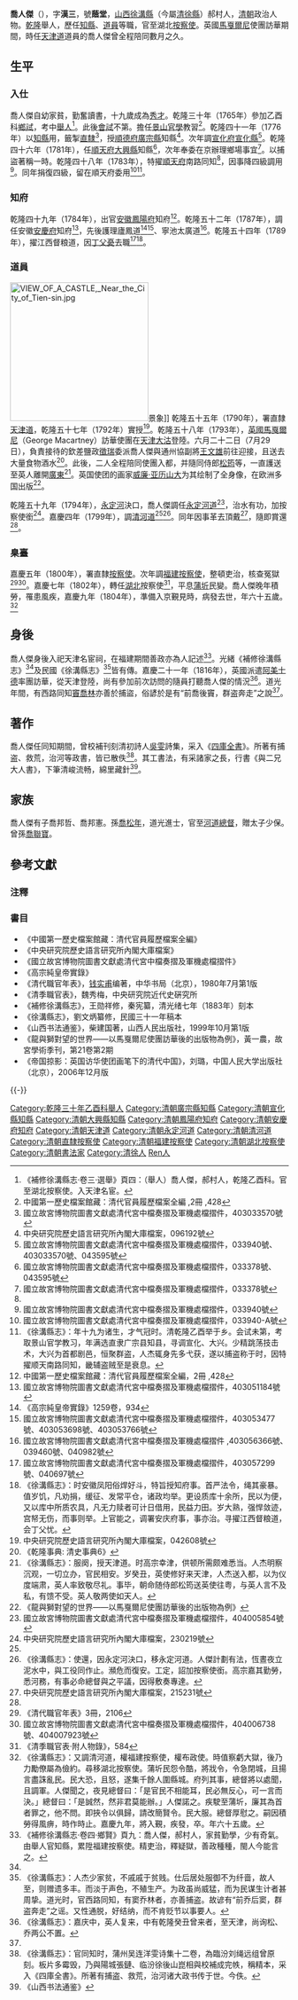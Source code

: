 {{明清人物信息框
| 姓名 = 喬人傑
| 原名 =
| 圖片名稱= PORTRAIT OF CHOW-TA-ZHIN, in his Dress of Ceremony.jpg
| 圖片大小 = 250px
| 圖片說明 = 英國[[馬戛爾尼|馬戛爾尼]]隨團畫家所繪《喬大人像》<br>（PORTRAIT OF CHOW-TA-ZHIN）<ref>''The costume of China, illustrated in forty-eight coloured engravings'': [[:s:en:Page:The_costume_of_China,_illustrated_in_forty-eight_coloured_engravings.pdf/143|PORTRAIT OF CHOW-TA-ZHIN]]</ref><ref>[http://lz.book.sohu.com/chapter-126630.html 乔大人（图）] {{webarchive|url=https://web.archive.org/web/20170109114014/http://lz.book.sohu.com/chapter-126630.html |date=2017-01-09 }} 帝国掠影：英国访华使团画笔下的清代中国</ref>
| 最高職務 = 湖北按察使
| 國家 = 大清
| 爵位 = 
| 籍貫 = [[山西|山西]][[太原府|太原府]][[徐溝縣|徐溝縣]]
| 族裔 = 漢族
| 旗籍 = 
| 字號 = 字'''漢三'''，號'''蔭堂'''
| 諡號 = 
| 出生日期 = [[乾隆|乾隆]]五年（1740年）
| 出生地點 = [[山西|山西]][[徐溝縣|徐溝縣]]
| 逝世日期 = [[嘉慶|嘉慶]]九年（1804年）
| 逝世地點 = [[湖北|湖北]]
| 墓葬 =
| 配偶 =
| 親屬 = （父）喬玠<br>（子）喬邦哲、喬邦憲<br>（孫）[[喬松年|喬松年]]<br>（曾孫）喬聯寶
| 出身 = 
*乾隆三十年（1765年）乙酉科舉人
| 經歷 = 
| 著作 =
}}

'''喬人傑'''（{{bd|1740年||1804年||Qiao喬}}），字'''漢三'''，號'''蔭堂'''，[[山西|山西]][[徐溝縣|徐溝縣]]（今屬[[清徐縣|清徐縣]]）郝村人，[[清朝|清朝]]政治人物。[[乾隆|乾隆]]舉人，歷任[[知縣|知縣]]、[[道員|道員]]等職，官至湖北[[按察使|按察使]]。英國[[馬戛爾尼|馬戛爾尼]]使團訪華期間，時任[[天津道|天津道]]道員的喬人傑曾全程陪同數月之久。

==生平==
===入仕===
喬人傑自幼家貧，勤奮讀書，十九歲成為[[秀才|秀才]]。乾隆三十年（1765年）參加乙酉科[[鄉試|鄉試]]，考中[[舉人|舉人]]<ref>《補修徐溝縣志·卷三·選舉》頁四：（舉人）喬人傑，郝村人，乾隆乙酉科。官至湖北按察使。入天津名宦。</ref>。此後[[會試|會試]]不第。擔任[[景山官學|景山官學]]教習<ref>中國第一歷史檔案館藏：清代官員履歷檔案全編 ,2冊 ,428</ref>。乾隆四十一年（1776年）以[[知縣|知縣]]用，籤掣[[直隸|直隸]]<ref>國立故宮博物院圖書文獻處清代宮中檔奏摺及軍機處檔摺件，403033570號</ref>，授[[順德府|順德府]][[廣宗縣|廣宗縣]]知縣<ref>中央研究院歷史語言研究所內閣大庫檔案，096192號</ref>。次年調[[宣化府|宣化府]][[宣化縣|宣化縣]]<ref>國立故宮博物院圖書文獻處清代宮中檔奏摺及軍機處檔摺件，033940號、403033570號、043595號</ref>。乾隆四十六年（1781年），任[[順天府|順天府]][[大兴县_(金朝)|大興縣]]知縣<ref>國立故宮博物院圖書文獻處清代宮中檔奏摺及軍機處檔摺件，033378號、043595號</ref>，次年奉委在京辦理鄉場事宜<ref name="#1">國立故宮博物院圖書文獻處清代宮中檔奏摺及軍機處檔摺件，033378號</ref>。以捕盜著稱一時。乾隆四十八年（1783年），特擢[[順天府|順天府]]南路同知<ref name="#1"/>，因事降四級調用<ref>國立故宮博物院圖書文獻處清代宮中檔奏摺及軍機處檔摺件，033940號</ref>。同年捐復四級，留在順天府委用<ref>國立故宮博物院圖書文獻處清代宮中檔奏摺及軍機處檔摺件，033940-A號</ref><ref>《徐溝縣志》：年十九为诸生，才气冠时。清乾隆乙酉举于乡。会试未第，考取景山官学教习，年满选直隶广宗县知县，寻调宣化、大兴。少精跳荡技击术，大兴为首都剧邑，恒聚群盗，人杰辄身先多弋获，遂以捕盗称于时，因特擢顺天南路同知，畿辅盗贼至是衰息。</ref>。

===知府===
乾隆四十九年（1784年），出官[[安徽|安徽]][[鳳陽府|鳳陽府]]知府<ref>中國第一歷史檔案館藏：清代官員履歷檔案全編，2冊 ,428</ref>。乾隆五十二年（1787年），調任安徽[[安慶府|安慶府]]知府<ref>國立故宮博物院圖書文獻處清代宮中檔奏摺及軍機處檔摺件，403051184號</ref>，先後護理廬鳳道<ref>《高宗純皇帝實錄》1259卷，934</ref><ref>國立故宮博物院圖書文獻處清代宮中檔奏摺及軍機處檔摺件，403053477號、403053698號、403053766號</ref>、寧池太廣道<ref>國立故宮博物院圖書文獻處清代宮中檔奏摺及軍機處檔摺件 ,403056366號、039460號、040982號</ref>。乾隆五十四年（1789年），擢江西督粮道，因[[丁憂|丁父憂]]去職<ref>國立故宮博物院圖書文獻處清代宮中檔奏摺及軍機處檔摺件，403057299號、040697號</ref><ref>《徐溝縣志》：时安徽凤阳俗焊好斗，特旨授知府事。首严法令，绳其豪暴。值岁饥，凡劝捐，缓征、发常平仓，诸政均举。更设质库十余所，民以为便，又以库中所质农具，凡无力赎者可计日借用，民益力田。岁大熟，强悍敛迹，宫帑无伤，而事则举。上官能之，调署安庆府事，事亦治。寻擢江西督粮道，会丁父忧。</ref>。

===道員===
[[File:VIEW_OF_A_CASTLE,_Near_the_City_of_Tien-sin.jpg|250px]]景象]]
乾隆五十五年（1790年），署直隸[[天津道|天津道]]，乾隆五十七年（1792年）實授<ref>中央研究院歷史語言研究所內閣大庫檔案，042608號</ref>。乾隆五十八年（1793年），[[英國|英國]][[馬戛爾尼|馬戛爾尼]]（George Macartney）訪華使團在[[天津|天津]][[大沽|大沽]]登陸。六月二十二日（7月29日），負責接待的欽差鹽政[[徵瑞|徵瑞]]委派喬人傑與通州協副將[[王文雄|王文雄]]前往迎接，且送去大量食物酒水<ref>《乾隆事典: 清史事典6》</ref>。此後，二人全程陪同使團入都，并隨同侍郎[[松筠|松筠]]等，一直護送至英人離開[[廣東|廣東]]<ref>《徐溝縣志》：服阕，授天津道。时高宗幸津，供顿所需颇难悉当。人杰明察沉观，一切立办，官民相安。岁癸丑，英使修好来天津，人杰送入都，以为仪度端肃，英人率致敬尽礼。事毕，朝命随侍郎松筠送英使往粤，与英人言不及私，有馈不受。英人敬两使如天人。</ref>。英国使团的画家[[威廉·亚历山大|威廉·亚历山大]]为其绘制了全身像，在欧洲多国出版<ref>《龍與獅對望的世界——以馬戛爾尼使團訪華後的出版物為例》</ref>。

乾隆五十九年（1794年），[[永定河|永定河]]決口，喬人傑調任[[永定河道|永定河道]]<ref name="#2">國立故宮博物院圖書文獻處清代宮中檔奏摺及軍機處檔摺件，404005854號</ref>，治水有功，加按察使銜<ref>中央研究院歷史語言研究所內閣大庫檔案，230219號</ref>。嘉慶四年（1799年），調[[清河道|清河道]]<ref name="#2"/><ref>《徐溝縣志》：使還，因永定河決口，移永定河道。人傑計劃有法，恆晝夜立泥水中，與工役同作止。瀕危而復安。工定，詔加按察使銜。高宗嘉其勤勞，悉河務，有事必命總督與之平議，因得敷奏專達。</ref>。同年因事革去頂戴<ref name="#3">中央研究院歷史語言研究所內閣大庫檔案，215231號</ref>，隨即賞還<ref name="#3"/>。

===臬臺===
嘉慶五年（1800年），署直隸[[按察使|按察使]]。次年調[[福建|福建]][[按察使|按察使]]，整頓吏治，核查冤獄<ref>《清代職官年表》3冊，2106</ref><ref>國立故宮博物院圖書文獻處清代宮中檔奏摺及軍機處檔摺件，404006738號、404007923號</ref>。嘉慶七年（1802年），轉任[[湖北|湖北]]按察使<ref>《清季職官表·附人物錄》，584</ref>，平息[[蒲圻|蒲圻]]民變。喬人傑晚年積勞，罹患風疾，嘉慶九年（1804年），準備入京覲見時，病發去世，年六十五歲。<ref>《徐溝縣志》：又調清河道，權福建按察使，權布政使。時值察虧大獄，後乃力勵僚屬為儉約。尋移湖北按察使。蒲圻民怨令酷，將戕令，令急閉城，且揚言盡誅亂民。民大恐，且怒，遂集千餘人圍縣城。府列其事，總督將以處聞，且調軍。人傑聞之，夜見總督曰：「是官民不相能耳，民必無反心，可一言而決。」總督曰：「是誠然，然非君莫能辦。」人傑諾之。疾駛至蒲圻，廉其為首者罪之，他不問。即挾令以俱歸，請改簡賢令。民大服。總督厚慰之。嗣因積勞得風痹，時作時止。嘉慶九年，將入覲，疾發，卒。年六十五歲。</ref>

==身後==
喬人傑身後入祀天津名宦祠，在福建期間善政亦為人記述<ref name="B">《補修徐溝縣志·卷四·鄉賢》頁九：喬人傑，郝村人，家貧勤學，少有奇氣。由舉人官知縣，累陞福建按察使。精吏治，釋疑獄，善政種種，閩人今能言之。</ref>。光緒《補修徐溝縣志》<ref name="B" />及民國《徐溝縣志》<ref name="X">《徐溝縣志》：人杰少家贫，不戚戚于贫贱。仕后居处服御不为纤啬，故人至，则赠遗多丰。而淡于声色，不殖生产。为政虽尚威猛，而为民谋生计者甚周挚。道光时，官西路同知，有窦乔林者，亦善捕盗。故谚有“前乔后窦，群盗奔走”之谣。又性通脱，好结纳，而不肯贬节以事要人。</ref>皆有傳。嘉慶二十一年（1816年），英國派遣[[威廉·阿美士德|阿美士德]]率團訪華，從天津登陸，尚有參加前次訪問的隨員打聽喬人傑的情況<ref>《徐溝縣志》：嘉庆中，英人复来，中有乾隆癸丑曾来者，至天津，尚询松、乔两公不置。</ref>。道光年間，有西路同知[[竇喬林|竇喬林]]亦善於捕盜，俗諺於是有“前喬後竇，群盗奔走”之說<ref name="X" />。

==著作==
喬人傑任同知期間，曾校補刊刻清初詩人[[吳雯|吳雯]]詩集，采入《[[四庫全書|四庫全書]]》。所著有捕盗、救荒，治河等政書，皆已散佚<ref>《徐溝縣志》：官同知时，蒲州吴连洋雯诗集十二卷，為臨汾刘绳远组曾原刻。板片多霉毁，乃與陽城張鏈、临汾徐後山崑相與校補成完帙，稱精本，采入《四庫全書》。所著有捕盗、救荒，治河诸大政书传于世。今佚。</ref>。其工書法，有采諸家之長，行書《與二兄大人書》，下筆清峻流畅，綿里藏針<ref>《山西书法通鉴》</ref>。

==家族==
喬人傑有子喬邦哲、喬邦憲。孫[[喬松年|喬松年]]，道光進士，官至[[河道總督|河道總督]]，贈太子少保。曾孫[[喬聯寶|喬聯寶]]。

==參考文獻==
===注釋===
{{reflist|2}}

===書目===
{{wikisource|:en:The costume of China, illustrated in forty-eight coloured engravings|The costume of China}}
*《中國第一歷史檔案館藏：清代官員履歷檔案全編》
*《中央研究院歷史語言研究所內閣大庫檔案》
*《國立故宮博物院圖書文獻處清代宮中檔奏摺及軍機處檔摺件》
*《高宗純皇帝實錄》
*《清代職官年表》，[[钱实甫|钱实甫]]编著，中华书局（北京），1980年7月第1版
*《清季職官表》，魏秀梅，中央研究院近代史硏究所
*《補修徐溝縣志》，王勋祥修，秦宪纂，清光绪七年（1883年）刻本
*《徐溝縣志》，劉文炳纂修，民國三十一年稿本
*《山西书法通鉴》，柴建国著，山西人民出版社，1999年10月第1版
*《龍與獅對望的世界——以馬戛爾尼使團訪華後的出版物為例》，黃一農，故宮學術季刊，第21卷第2期
*《帝国掠影：英国访华使团画笔下的清代中国》，刘璐，中国人民大学出版社（北京），2006年12月版

{{-}}
{{start box}}
{{s-off}}
{{succession box|[[瞻柱|瞻柱]]|[[成寧|成寧]]|[[福建|福建]][[按察使|按察使]]|<small>嘉慶六年三月癸未－嘉慶七年七月庚辰<br>1801年－1802年</small>}}
{{succession box|[[成寧|成寧]]|[[胡克家|胡克家]]|[[湖北|湖北]][[按察使|按察使]]|<small>嘉慶七年七月庚辰－嘉慶九年四月乙酉<br>1802年－1804年</small>}}
{{end box}}

{{DEFAULTSORT:Qiao喬}}
[[Category:乾隆三十年乙酉科舉人|Category:乾隆三十年乙酉科舉人]]
[[Category:清朝廣宗縣知縣|Category:清朝廣宗縣知縣]]
[[Category:清朝宣化縣知縣|Category:清朝宣化縣知縣]]
[[Category:清朝大興縣知縣|Category:清朝大興縣知縣]]
[[Category:清朝鳳陽府知府|Category:清朝鳳陽府知府]]
[[Category:清朝安慶府知府|Category:清朝安慶府知府]]
[[Category:清朝天津道|Category:清朝天津道]]
[[Category:清朝永定河道|Category:清朝永定河道]]
[[Category:清朝清河道|Category:清朝清河道]]
[[Category:清朝直隸按察使|Category:清朝直隸按察使]]
[[Category:清朝福建按察使|Category:清朝福建按察使]]
[[Category:清朝湖北按察使|Category:清朝湖北按察使]]
[[Category:清朝書法家|Category:清朝書法家]]
[[Category:清徐人|Category:清徐人]]
[[Category:乔姓|Ren人]]